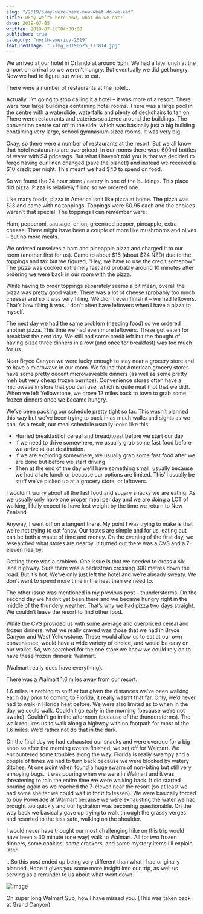 ```yaml
---
slug: "/2019/okay-were-here-now-what-do-we-eat"
title: Okay we’re here now, what do we eat?
date: 2019-07-05
written: 2019-07-15T04:00:00
published: true
category: "north-america-2019"
featuredImage: "./img_20190625_111814.jpg"
---
```


We arrived at our hotel in Orlando at around 5pm. We had a late lunch at the airport on arrival so we weren’t hungry. But eventually we did get hungry. Now we had to figure out what to eat.

There were a number of restaurants at the hotel…

Actually, I’m going to stop calling it a hotel – it was more of a resort. There were four large buildings containing hotel rooms. There was a large pool in the centre with a waterslide, waterfalls and plenty of deckchairs to tan on. There were restaurants and eateries scattered around the buildings. The convention centre sat off to the side, which was basically just a big building containing very large, school gymnasium sized rooms. It was very big.

Okay, so there were a number of restaurants at the resort. But we all know that hotel restaurants are overpriced. In our rooms there were 600ml bottles of water with $4 pricetags. But what I haven’t told you is that we decided to forgo having our linen changed (save the planet!) and instead we received a $10 credit per night. This meant we had $40 to spend on food.

So we found the 24 hour store / eatery in one of the buildings. This place did pizza. Pizza is relatively filling so we ordered one.

Like many foods, pizza in America isn’t like pizza at home. The pizza was $13 and came with no toppings. Toppings were $0.95 each and the choices weren’t that special. The toppings I can remember were:

Ham, pepperoni, sausage, onion, green/red pepper, pineapple, extra cheese. There might have been a couple of more like mushrooms and olives – but no more meats.

We ordered ourselves a ham and pineapple pizza and charged it to our room (another first for us). Came to about $16 (about $24 NZD) due to the toppings and tax but we figured, “Hey, we have to use the credit somehow.” The pizza was cooked extremely fast and probably around 10 minutes after ordering we were back in our room with the pizza.

While having to order toppings separately seems a bit mean, overall the pizza was pretty good value. There was a lot of cheese (probably too much cheese) and so it was very filling. We didn’t even finish it – we had leftovers. That’s how filling it was. I don’t often have leftovers when I have a pizza to myself.

The next day we had the same problem (needing food) so we ordered another pizza. This time we had even more leftovers. These got eaten for breakfast the next day. We still had some credit left but the thought of having pizza three dinners in a row (and once for breakfast) was too much for us.

Near Bryce Canyon we were lucky enough to stay near a grocery store and to have a microwave in our room. We found that American grocery stores have some pretty decent microwaveable dinners (as well as some pretty meh but very cheap frozen burritos). Convenience stores often have a microwave in store that you can use, which is quite neat (not that we did). When we left Yellowstone, we drove 12 miles back to town to grab some frozen dinners once we became hungry.

We’ve been packing our schedule pretty tight so far. This wasn’t planned this way but we’ve been trying to pack in as much walks and sights as we can. As a result, our meal schedule usually looks like this:

+ Hurried breakfast of cereal and bread/toast before we start our day
+ If we need to drive somewhere, we usually grab some fast food before we arrive at our destination.
+ If we are exploring somewhere, we usually grab some fast food after we are done but before we start driving
+ Then at the end of the day we’ll have something small, usually because we had a late lunch or because our options are limited. This’ll usually be stuff we’ve picked up at a grocery store, or leftovers.

I wouldn’t worry about all the fast food and sugary snacks we are eating. As we usually only have one proper meal per day and we are doing a LOT of walking, I fully expect to have lost weight by the time we return to New Zealand.

Anyway, I went off on a tangent there. My point I was trying to make is that we’re not trying to eat fancy. Our tastes are simple and for us, eating out can be both a waste of time and money. On the evening of the first day, we researched what stores are nearby. It turned out there was a CVS and a 7-eleven nearby.

Getting there was a problem. One issue is that we needed to cross a six lane highway. Sure there was a pedestrian crossing 300 metres down the road. But it’s hot. We’ve only just left the hotel and we’re already sweaty. We don’t want to spend more time in the heat than we need to.

The other issue was mentioned in my previous post – thunderstorms. On the second day we hadn’t yet been there and we became hungry right in the middle of the thundery weather. That’s why we had pizza two days straight. We couldn’t leave the resort to find other food.

While the CVS provided us with some average and overpriced cereal and frozen dinners, what we really craved was those that we had in Bryce Canyon and West Yellowstone. These would allow us to eat at our own convenience, would have a wide variety of choice, and would be easy on our wallet. So, we searched for the one store we knew we could rely on to have these frozen dinners: Walmart.

(Walmart really does have everything).

There was a Walmart 1.6 miles away from our resort.

1.6 miles is nothing to sniff at but given the distances we’ve been walking each day prior to coming to Florida, it really wasn’t that far. Only, we’d never had to walk in Florida heat before. We were also limited as to when in the day we could walk. Couldn’t go early in the morning (because we’re not awake). Couldn’t go in the afternoon (because of the thunderstorms). The walk requires us to walk along a highway with no footpath for most of the 1.6 miles. We’d rather not do that in the dark.

On the final day we had exhausted our snacks and were overdue for a big shop so after the morning events finished, we set off for Walmart. We encountered some troubles along the way. Florida is really swampy and a couple of times we had to turn back because we were blocked by watery ditches. At one point when found a huge swarm of non-biting but still very annoying bugs. It was pouring when we were in Walmart and it was threatening to rain the entire time we were walking back. It did started pouring again as we reached the 7-eleven near the resort (so at least we had some shelter we could wait in for it to lessen). We were basically forced to buy Powerade at Walmart because we were exhausting the water we had brought too quickly and our hydration was becoming questionable. On the way back we basically gave up trying to walk through the grassy verges and resorted to the less safe, walking on the shoulder.

I would never have thought our most challenging hike on this trip would have been a 30 minute (one way) walk to Walmart. All for two frozen dinners, some cookies, some crackers, and some mystery items I’ll explain later.

…So this post ended up being very different than what I had originally planned. Hope it gives you some more insight into our trip, as well us serving as a reminder to us about what went down.

![Image](img_20190625_111814.jpg)

Oh super long Walmart Sub, how I have missed you. (This was taken back at Grand Canyon).